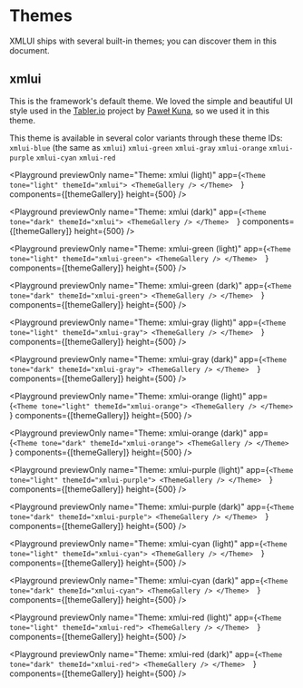 
# Themes

XMLUI ships with several built-in themes; you can discover them in this document.

## xmlui

This is the framework's default theme. We loved the simple and beautiful UI style used in the [Tabler.io](https://tabler.io/) project by [Paweł Kuna](https://github.com/codecalm), so we used it in this theme.

This theme is available in several color variants through these theme IDs:
`xmlui-blue` (the same as `xmlui`)
`xmlui-green`
`xmlui-gray`
`xmlui-orange`
`xmlui-purple`
`xmlui-cyan`
`xmlui-red`

<Playground
  previewOnly
  name="Theme: xmlui (light)"
  app={`
    <Theme tone="light" themeId="xmlui">
        <ThemeGallery />
      </Theme>  
    `}
  components={[themeGallery]}
  height={500}
/>

<Playground
  previewOnly
  name="Theme: xmlui (dark)"
  app={`
    <Theme tone="dark" themeId="xmlui">
        <ThemeGallery />
      </Theme>  
    `}
  components={[themeGallery]}
  height={500}
/>

<Playground
  previewOnly
  name="Theme: xmlui-green (light)"
  app={`
    <Theme tone="light" themeId="xmlui-green">
        <ThemeGallery />
      </Theme>  
    `}
  components={[themeGallery]}
  height={500}
/>

<Playground
  previewOnly
  name="Theme: xmlui-green (dark)"
  app={`
    <Theme tone="dark" themeId="xmlui-green">
        <ThemeGallery />
      </Theme>  
    `}
  components={[themeGallery]}
  height={500}
/>

<Playground
  previewOnly
  name="Theme: xmlui-gray (light)"
  app={`
    <Theme tone="light" themeId="xmlui-gray">
        <ThemeGallery />
      </Theme>  
    `}
  components={[themeGallery]}
  height={500}
/>

<Playground
  previewOnly
  name="Theme: xmlui-gray (dark)"
  app={`
    <Theme tone="dark" themeId="xmlui-gray">
        <ThemeGallery />
      </Theme>  
    `}
  components={[themeGallery]}
  height={500}
/>

<Playground
  previewOnly
  name="Theme: xmlui-orange (light)"
  app={`
    <Theme tone="light" themeId="xmlui-orange">
        <ThemeGallery />
      </Theme>  
    `}
  components={[themeGallery]}
  height={500}
/>

<Playground
  previewOnly
  name="Theme: xmlui-orange (dark)"
  app={`
    <Theme tone="dark" themeId="xmlui-orange">
        <ThemeGallery />
      </Theme>  
    `}
  components={[themeGallery]}
  height={500}
/>

<Playground
  previewOnly
  name="Theme: xmlui-purple (light)"
  app={`
    <Theme tone="light" themeId="xmlui-purple">
        <ThemeGallery />
      </Theme>  
    `}
  components={[themeGallery]}
  height={500}
/>

<Playground
  previewOnly
  name="Theme: xmlui-purple (dark)"
  app={`
    <Theme tone="dark" themeId="xmlui-purple">
        <ThemeGallery />
      </Theme>  
    `}
  components={[themeGallery]}
  height={500}
/>

<Playground
  previewOnly
  name="Theme: xmlui-cyan (light)"
  app={`
    <Theme tone="light" themeId="xmlui-cyan">
        <ThemeGallery />
      </Theme>  
    `}
  components={[themeGallery]}
  height={500}
/>

<Playground
  previewOnly
  name="Theme: xmlui-cyan (dark)"
  app={`
    <Theme tone="dark" themeId="xmlui-cyan">
        <ThemeGallery />
      </Theme>  
    `}
  components={[themeGallery]}
  height={500}
/>

<Playground
  previewOnly
  name="Theme: xmlui-red (light)"
  app={`
    <Theme tone="light" themeId="xmlui-red">
        <ThemeGallery />
      </Theme>  
    `}
  components={[themeGallery]}
  height={500}
/>

<Playground
  previewOnly
  name="Theme: xmlui-red (dark)"
  app={`
    <Theme tone="dark" themeId="xmlui-red">
        <ThemeGallery />
      </Theme>  
    `}
  components={[themeGallery]}
  height={500}
/>
